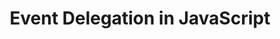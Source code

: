 ---
id: "web_hard_mc_001"
questionType: "MULTIPLE_CHOICE"
title: "Event Delegation in JavaScript"
description: "What is the main advantage of using event delegation?"
difficulty: "HARD"
category: "Web Development"
options:
  - "Improves accessibility"
  - "Reduces memory usage by minimizing event listeners"
  - "Increases page load speed"
  - "Simplifies CSS styling"
correctAnswer: 1
---